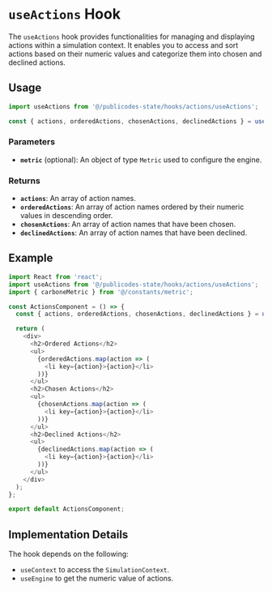# `useActions` Hook

The `useActions` hook provides functionalities for managing and displaying actions within a simulation context. It enables you to access and sort actions based on their numeric values and categorize them into chosen and declined actions.

## Usage

```typescript
import useActions from '@/publicodes-state/hooks/actions/useActions';

const { actions, orderedActions, chosenActions, declinedActions } = useActions({ metric });
```

### Parameters

- **`metric`** (optional): An object of type `Metric` used to configure the engine.

### Returns

- **`actions`**: An array of action names.
- **`orderedActions`**: An array of action names ordered by their numeric values in descending order.
- **`chosenActions`**: An array of action names that have been chosen.
- **`declinedActions`**: An array of action names that have been declined.

## Example

```typescript
import React from 'react';
import useActions from '@/publicodes-state/hooks/actions/useActions';
import { carboneMetric } from '@/constants/metric';

const ActionsComponent = () => {
  const { actions, orderedActions, chosenActions, declinedActions } = useActions({ metric: carboneMetric });

  return (
    <div>
      <h2>Ordered Actions</h2>
      <ul>
        {orderedActions.map(action => (
          <li key={action}>{action}</li>
        ))}
      </ul>
      <h2>Chosen Actions</h2>
      <ul>
        {chosenActions.map(action => (
          <li key={action}>{action}</li>
        ))}
      </ul>
      <h2>Declined Actions</h2>
      <ul>
        {declinedActions.map(action => (
          <li key={action}>{action}</li>
        ))}
      </ul>
    </div>
  );
};

export default ActionsComponent;
```

## Implementation Details

The hook depends on the following:
- `useContext` to access the `SimulationContext`.
- `useEngine` to get the numeric value of actions.
